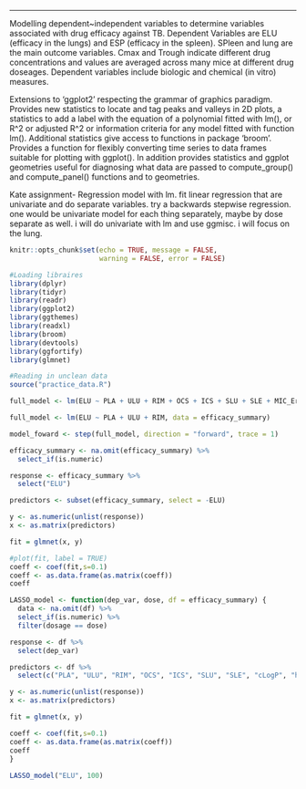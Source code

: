 
---

Modelling dependent~independent variables to determine variables associated with drug efficacy against TB. Dependent Variables are ELU (efficacy in the lungs) and ESP (efficacy in the spleen). SPleen and lung are the main outcome variables. Cmax and Trough indicate different drug concentrations and values are averaged across many mice at different drug doseages. Dependent variables include biologic and chemical (in vitro) measures. 

Extensions to 'ggplot2' respecting the grammar of graphics
paradigm. Provides new statistics to locate and tag peaks and valleys in 2D
plots, a statistics to add a label with the equation of a polynomial fitted
with lm(), or R^2 or adjusted R^2 or information criteria for any model
fitted with function lm(). Additional statistics give access to functions
in package 'broom'. Provides a function for flexibly converting time
series to data frames suitable for plotting with ggplot(). In addition
provides statistics and ggplot geometries useful for diagnosing what data
are passed to compute_group() and compute_panel() functions and to
geometries.

Kate assignment- Regression model with lm. fit linear regression that are univariate and do separate variables. try a backwards stepwise regression. one would be univariate model for each thing separately, maybe by dose separate as well. i will do univariate with lm and use ggmisc. i will focus on the lung. 

```r
knitr::opts_chunk$set(echo = TRUE, message = FALSE,
                      warning = FALSE, error = FALSE)
```

```r
#Loading libraires
library(dplyr)
library(tidyr)
library(readr)
library(ggplot2)
library(ggthemes)
library(readxl)
library(broom)
library(devtools)
library(ggfortify)
library(glmnet)
```

```r
#Reading in unclean data
source("practice_data.R")

```


```r
full_model <- lm(ELU ~ PLA + ULU + RIM + OCS + ICS + SLU + SLE + MIC_Erdman + MICserumErd + MIC_Rv + cLogP + huPPB + muPPB + Caseum_binding + MacUptake, data = efficacy_summary)

full_model <- lm(ELU ~ PLA + ULU + RIM, data = efficacy_summary)

model_foward <- step(full_model, direction = "forward", trace = 1)
```


```r
efficacy_summary <- na.omit(efficacy_summary) %>% 
  select_if(is.numeric)

response <- efficacy_summary %>% 
  select("ELU")

predictors <- subset(efficacy_summary, select = -ELU)

y <- as.numeric(unlist(response))
x <- as.matrix(predictors)

fit = glmnet(x, y)

#plot(fit, label = TRUE)
coeff <- coef(fit,s=0.1)
coeff <- as.data.frame(as.matrix(coeff)) 
coeff 
```

```r
LASSO_model <- function(dep_var, dose, df = efficacy_summary) {
  data <- na.omit(df) %>% 
  select_if(is.numeric) %>%
  filter(dosage == dose)

response <- df %>% 
  select(dep_var)

predictors <- df %>%
  select(c("PLA", "ULU", "RIM", "OCS", "ICS", "SLU", "SLE", "cLogP", "huPPB", "muPPB", "MIC_Erdman", 'MICserumErd', "MIC_Rv", "Caseum_binding", "MacUptake"))

y <- as.numeric(unlist(response))
x <- as.matrix(predictors)

fit = glmnet(x, y)

coeff <- coef(fit,s=0.1)
coeff <- as.data.frame(as.matrix(coeff))
coeff 
}
 
LASSO_model("ELU", 100)
```



